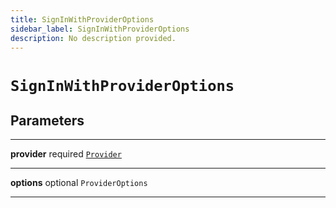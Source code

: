 ```yaml
---
title: SignInWithProviderOptions
sidebar_label: SignInWithProviderOptions
description: No description provided.
---
```


# `SignInWithProviderOptions`

## Parameters

---

**<span className="parameter-name">provider</span>** <span className="optional-status">required</span> [`Provider`](/reference/javascript/auth/types/provider)

---

**<span className="parameter-name">options</span>** <span className="optional-status">optional</span> `ProviderOptions`

---
